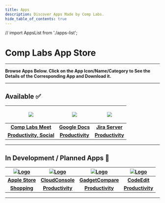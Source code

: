 ```yaml
---
title: Apps
description: Discover Apps Made by Comp Labs.
hide_table_of_contents: true
---
```


// import AppsList from './apps-list';

# Comp Labs App Store

---

**Browse Apps Below. Click on the App Icon/Name/Category to See the Details of the Corresponding App and Download it.**

___

## Available ✅


|   <p><a href="/apps/comp-labs-meet"><img src="/img/apps/comp-labs-meet/icon.png"></img></a></p>  	|   <p><a href="/apps/google-docs"><img src="/img/apps/google-docs.png"></img></a></p>   	|   <p><a href="/apps/jira-server"><img src="/img/apps/jira-server.png"></img></a></p>   	|
|:-----------------------------------:	|:-----------------------------------:	|:-----------------------------------:	|
|          [**Comp Labs Meet**](/apps/comp-labs-meet)         	|           [**Google Docs**](/apps/google-docs)           	|           [**Jira Server**](/apps/jira-server)          	|
|      [**Productivity, Social**](/apps/comp-labs-meet)      	|           [**Productivity**](/apps/google-docs)          	|           [**Productivity**](/apps/jira-server)          	|

___


## In Development / Planned Apps 🚧

|  [![Logo](/img/apps/applestore.webp)](/apps/apple-store) 	|   [![Logo](/img/apps/complabs.png)](/apps/cloud-console)   	|   [![Logo](/img/apps/complabs.png)](/apps/gadget-compare)   	|   [![Logo](/img/apps/complabs.png)](/apps/codeedit)   	|
|:-----------------------------------:	|:-----------------------------------:	|:-----------------------------------:	|:-----------------------------------:	|
|           [**Apple Store**](/apps/apple-store)           	|          [**CloudConsole**](/apps/cloud-console)          	|           [**GadgetCompare**](/apps/gadget-compare)          	|            [**CodeEdit**](/apps/codeedit)           	|
|             [**Shopping**](/apps/apple-store)            	|          [**Productivity**](/apps/cloud-console)          	|           [**Productivity**](/apps/gadget-compare)          	|           [**Productivity**](/apps/codeedit)          	|

___

<!-- <StyledEngineProvider injectFirst><AppsList /></StyledEngineProvider> -->